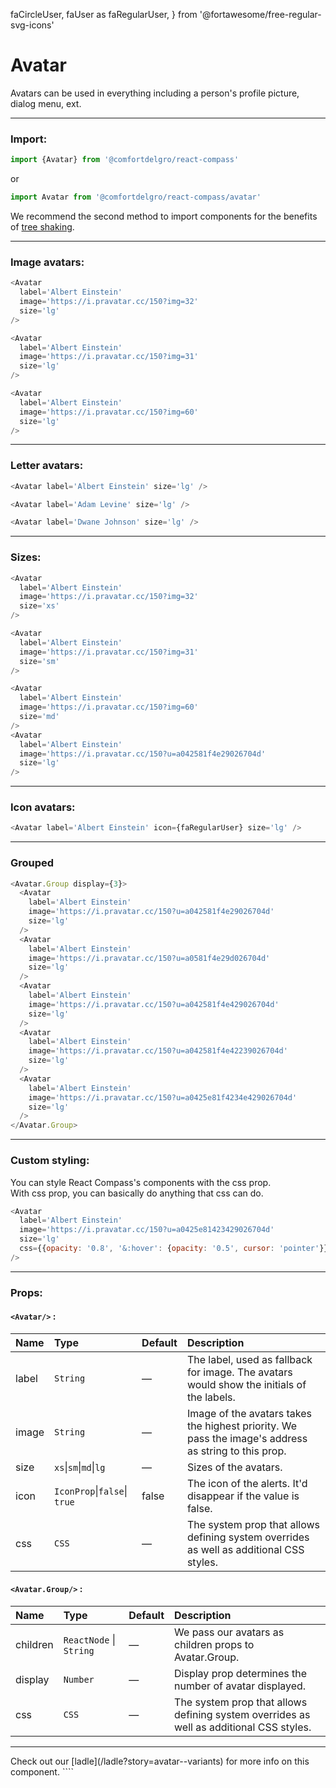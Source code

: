   faCircleUser,
  faUser as faRegularUser,
} from '@fortawesome/free-regular-svg-icons'

# Avatar

Avatars can be used in everything including a person's profile picture, dialog menu, ext.

---

### Import:

```js
import {Avatar} from '@comfortdelgro/react-compass'
```

or

```js
import Avatar from '@comfortdelgro/react-compass/avatar'
```

We recommend the second method to import components for the benefits of [tree shaking](https://developer.mozilla.org/en-US/docs/Glossary/Tree_shaking).

---

### Image avatars:

<section className={styles.avatarShowcaseContainer}>
  <Avatar
    label='Albert Einstein'
    image='https://i.pravatar.cc/150?img=32'
    size='lg'
  />
  <Avatar
    label='Albert Einstein'
    image='https://i.pravatar.cc/150?img=31'
    size='lg'
  />
  <Avatar
    label='Albert Einstein'
    image='https://i.pravatar.cc/150?img=60'
    size='lg'
  />
</section>

```js
<Avatar
  label='Albert Einstein'
  image='https://i.pravatar.cc/150?img=32'
  size='lg'
/>

<Avatar
  label='Albert Einstein'
  image='https://i.pravatar.cc/150?img=31'
  size='lg'
/>

<Avatar
  label='Albert Einstein'
  image='https://i.pravatar.cc/150?img=60'
  size='lg'
/>
```

---

### Letter avatars:

<section className={styles.avatarShowcaseContainer}>
  <Avatar label='Albert Einstein' size='lg' />
  <Avatar label='Adam Levine' size='lg' />
  <Avatar label='Dwane Johnson' size='lg' />
</section>

```js
<Avatar label='Albert Einstein' size='lg' />

<Avatar label='Adam Levine' size='lg' />

<Avatar label='Dwane Johnson' size='lg' />
```

---

### Sizes:

<section className={styles.avatarShowcaseContainer}>
<Avatar
  label='Albert Einstein'
  image='https://i.pravatar.cc/150?img=32'
  size='xs'
/>

<Avatar
  label='Albert Einstein'
  image='https://i.pravatar.cc/150?img=31'
  size='sm'
/>

<Avatar
  label='Albert Einstein'
  image='https://i.pravatar.cc/150?img=60'
  size='md'
/>
<Avatar
  label='Albert Einstein'
  image='https://i.pravatar.cc/150?u=a042581f4e29026704d'
  size='lg'
/>
</section>

```js
<Avatar
  label='Albert Einstein'
  image='https://i.pravatar.cc/150?img=32'
  size='xs'
/>

<Avatar
  label='Albert Einstein'
  image='https://i.pravatar.cc/150?img=31'
  size='sm'
/>

<Avatar
  label='Albert Einstein'
  image='https://i.pravatar.cc/150?img=60'
  size='md'
/>
<Avatar
  label='Albert Einstein'
  image='https://i.pravatar.cc/150?u=a042581f4e29026704d'
  size='lg'
/>

```

---

### Icon avatars:

<section className={styles.avatarShowcaseContainer}>
  <Avatar label='Albert Einstein' icon={faRegularUser} size='lg' />
</section>

```js
<Avatar label='Albert Einstein' icon={faRegularUser} size='lg' />
```

---

### Grouped

<section className={styles.avatarShowcaseContainer}>
  <Avatar.Group display={3}>
    <Avatar
      label='Albert Einstein'
      image='https://i.pravatar.cc/150?u=a042581f4e29026704d'
      size='lg'
    />
    <Avatar
      label='Albert Einstein'
      image='https://i.pravatar.cc/150?u=a0581f4e29d026704d'
      size='lg'
    />
    <Avatar
      label='Albert Einstein'
      image='https://i.pravatar.cc/150?u=a042581f4e429026704d'
      size='lg'
    />
    <Avatar
      label='Albert Einstein'
      image='https://i.pravatar.cc/150?u=a042581f4e42239026704d'
      size='lg'
    />
    <Avatar
      label='Albert Einstein'
      image='https://i.pravatar.cc/150?u=a0425e81f4234e429026704d'
      size='lg'
    />
  </Avatar.Group>
</section>

```js
<Avatar.Group display={3}>
  <Avatar
    label='Albert Einstein'
    image='https://i.pravatar.cc/150?u=a042581f4e29026704d'
    size='lg'
  />
  <Avatar
    label='Albert Einstein'
    image='https://i.pravatar.cc/150?u=a0581f4e29d026704d'
    size='lg'
  />
  <Avatar
    label='Albert Einstein'
    image='https://i.pravatar.cc/150?u=a042581f4e429026704d'
    size='lg'
  />
  <Avatar
    label='Albert Einstein'
    image='https://i.pravatar.cc/150?u=a042581f4e42239026704d'
    size='lg'
  />
  <Avatar
    label='Albert Einstein'
    image='https://i.pravatar.cc/150?u=a0425e81f4234e429026704d'
    size='lg'
  />
</Avatar.Group>
```

---

### Custom styling:

You can style React Compass's components with the css prop. <br/>
With css prop, you can basically do anything that css can do.

<section className={styles.avatarShowcaseContainer}>
  <Avatar
    label='Albert Einstein'
    image='https://i.pravatar.cc/150?u=a0425e81423429026704d'
    size='lg'
    css={{opacity: '0.8', '&:hover': {opacity: '0.5', cursor: 'pointer'}}}
  />
</section>

```js
<Avatar
  label='Albert Einstein'
  image='https://i.pravatar.cc/150?u=a0425e81423429026704d'
  size='lg'
  css={{opacity: '0.8', '&:hover': {opacity: '0.5', cursor: 'pointer'}}}
/>
```

---

### Props:

#### `<Avatar/>` :

| Name  | Type                         | Default | Description                                                                                          |
| :---- | :--------------------------- | :------ | :--------------------------------------------------------------------------------------------------- |
| label | `String`                     | —       | The label, used as fallback for image. The avatars would show the initials of the labels.            |
| image | `String `                    | —       | Image of the avatars takes the highest priority. We pass the image's address as string to this prop. |
| size  | `xs`\|`sm`\|`md`\|`lg`       | —       | Sizes of the avatars.                                                                                |
| icon  | `IconProp`\|`false`\| `true` | false   | The icon of the alerts. It'd disappear if the value is false.                                        |
| css   | `CSS`                        | —       | The system prop that allows defining system overrides as well as additional CSS styles.              |

#### `<Avatar.Group/>` :

| Name     | Type                    | Default | Description                                                                             |
| :------- | :---------------------- | :------ | :-------------------------------------------------------------------------------------- |
| children | `ReactNode` \| `String` | —       | We pass our avatars as children props to Avatar.Group.                                  |
| display  | `Number`                | —       | Display prop determines the number of avatar displayed.                                 |
| css      | `CSS`                   | —       | The system prop that allows defining system overrides as well as additional CSS styles. |

---

<Callout>
  Check out our [ladle](/ladle?story=avatar--variants) for more info on this
  component.
</Callout>
````
